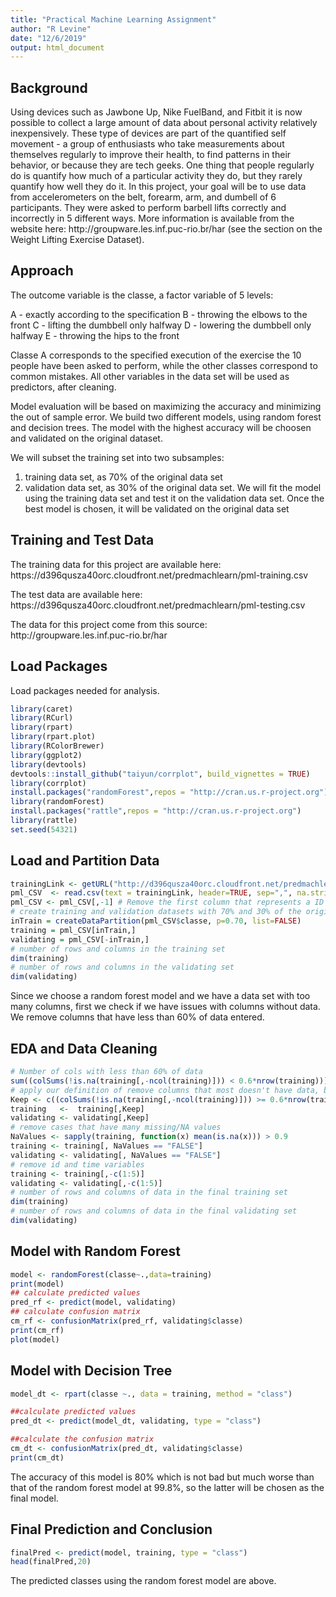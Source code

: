 ```yaml
---
title: "Practical Machine Learning Assignment"
author: "R Levine"
date: "12/6/2019"
output: html_document
---
```



## Background

Using devices such as Jawbone Up, Nike FuelBand, and Fitbit it is now possible to collect a large amount of data about personal activity relatively inexpensively. These type of devices are part of the quantified self movement - a group of enthusiasts who take measurements about themselves regularly to improve their health, to find patterns in their behavior, or because they are tech geeks. One thing that people regularly do is quantify how much of a particular activity they do, but they rarely quantify how well they do it. In this project, your goal will be to use data from accelerometers on the belt, forearm, arm, and dumbell of 6 participants. They were asked to perform barbell lifts correctly and incorrectly in 5 different ways. More information is available from the website here: http://groupware.les.inf.puc-rio.br/har (see the section on the Weight Lifting Exercise Dataset).

## Approach

The outcome variable is the classe, a factor variable of 5 levels:

A - exactly according to the specification
B - throwing the elbows to the front
C - lifting the dumbbell only halfway
D - lowering the dumbbell only halfway
E - throwing the hips to the front

Classe A corresponds to the specified execution of the exercise the 10 people have been asked to perform, while the other classes correspond to common mistakes. All other variables in the data set will be used as predictors, after cleaning.

Model evaluation will be based on maximizing the accuracy and minimizing the out of sample error. We  build two different models, using random forest and decision trees. The model with the highest accuracy will be choosen and validated on the original dataset.

We will subset the training set into two subsamples:

1. training data set, as 70% of the original data set
2. validation data set, as 30% of the original data set.  We will fit the model using the training data set and test it on the validation data set. Once the best model is chosen, it will be validated on the original data set

## Training and Test Data

The training data for this project are available here: https://d396qusza40orc.cloudfront.net/predmachlearn/pml-training.csv

The test data are available here: https://d396qusza40orc.cloudfront.net/predmachlearn/pml-testing.csv

The data for this project come from this source: http://groupware.les.inf.puc-rio.br/har

## Load Packages

Load packages needed for analysis. 

```r
library(caret)
library(RCurl)
library(rpart)
library(rpart.plot)
library(RColorBrewer)
library(ggplot2)
library(devtools)
devtools::install_github("taiyun/corrplot", build_vignettes = TRUE)
library(corrplot)
install.packages("randomForest",repos = "http://cran.us.r-project.org")
library(randomForest)
install.packages("rattle",repos = "http://cran.us.r-project.org")
library(rattle)
set.seed(54321)
```

## Load and Partition Data

```r
trainingLink <- getURL("http://d396qusza40orc.cloudfront.net/predmachlearn/pml-training.csv")
pml_CSV  <- read.csv(text = trainingLink, header=TRUE, sep=",", na.strings=c("NA",""))
pml_CSV <- pml_CSV[,-1] # Remove the first column that represents a ID Row
# create training and validation datasets with 70% and 30% of the original dataset, respectively
inTrain = createDataPartition(pml_CSV$classe, p=0.70, list=FALSE)
training = pml_CSV[inTrain,]
validating = pml_CSV[-inTrain,]
# number of rows and columns in the training set
dim(training)
# number of rows and columns in the validating set
dim(validating)
```

Since we choose a random forest model and we have a data set with too many columns, first we check if we have issues with columns without data. We remove columns that have less than 60% of data entered.

## EDA and Data Cleaning

```r
# Number of cols with less than 60% of data
sum((colSums(!is.na(training[,-ncol(training)])) < 0.6*nrow(training)))
# apply our definition of remove columns that most doesn't have data, before applying to the model.
Keep <- c((colSums(!is.na(training[,-ncol(training)])) >= 0.6*nrow(training)))
training   <-  training[,Keep]
validating <- validating[,Keep]
# remove cases that have many missing/NA values
NaValues <- sapply(training, function(x) mean(is.na(x))) > 0.9
training <- training[, NaValues == "FALSE"]
validating <- validating[, NaValues == "FALSE"]
# remove id and time variables
training <- training[,-c(1:5)]
validating <- validating[,-c(1:5)]
# number of rows and columns of data in the final training set
dim(training)
# number of rows and columns of data in the final validating set
dim(validating)
```

## Model with Random Forest

```r
model <- randomForest(classe~.,data=training)
print(model)
## calculate predicted values 
pred_rf <- predict(model, validating)
## calculate confusion matrix
cm_rf <- confusionMatrix(pred_rf, validating$classe)
print(cm_rf)
plot(model)
```

## Model with Decision Tree

```r
model_dt <- rpart(classe ~., data = training, method = "class")

##calculate predicted values
pred_dt <- predict(model_dt, validating, type = "class")

##calculate the confusion matrix
cm_dt <- confusionMatrix(pred_dt, validating$classe)
print(cm_dt)
```

The accuracy of this model is 80% which is not bad but much worse than that of the random forest model at 99.8%, so the latter will be chosen as the final model. 

## Final Prediction and Conclusion

```r
finalPred <- predict(model, training, type = "class")
head(finalPred,20)
```

The predicted classes using the random forest model are above. 
